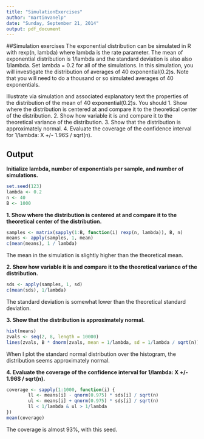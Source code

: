 ```yaml
---
title: "SimulationExercises"
author: "martinvanelp"
date: "Sunday, September 21, 2014"
output: pdf_document
---
```


##Simulation exercises
The exponential distribution can be simulated in R with rexp(n, lambda) where lambda is the rate parameter. The mean of exponential distribution is 1/lambda and the standard deviation is also also 1/lambda. Set lambda = 0.2 for all of the simulations. In this simulation, you will investigate the distribution of averages of 40 exponential(0.2)s. Note that you will need to do a thousand or so simulated averages of 40 exponentials.

Illustrate via simulation and associated explanatory text the properties of the distribution of the mean of 40 exponential(0.2)s.  You should
1. Show where the distribution is centered at and compare it to the theoretical center of the distribution.
2. Show how variable it is and compare it to the theoretical variance of the distribution.
3. Show that the distribution is approximately normal.
4. Evaluate the coverage of the confidence interval for 1/lambda: X +/- 1.96S / sqrt(n).

## Output
**Initialize lambda, number of exponentials per sample, and number of simulations.**
```r
set.seed(123)
lambda <- 0.2
n <- 40
B <- 1000
```

**1. Show where the distribution is centered at and compare it to the theoretical center of the distribution.**
```r
samples <- matrix(sapply(1:B, function(i) rexp(n, lambda)), B, n)
means <- apply(samples, 1, mean)
c(mean(means), 1 / lambda)
```

The mean in the simulation is slightly higher than the theoretical mean.

**2. Show how variable it is and compare it to the theoretical variance of the distribution.**
```r
sds <- apply(samples, 1, sd)
c(mean(sds), 1/lambda)
```

The standard deviation is somewhat lower than the theoretical standard deviation.

**3. Show that the distribution is approximately normal.**
```r
hist(means)
zvals <- seq(2, 8, length = 10000)
lines(zvals, B * dnorm(zvals, mean = 1/lambda, sd = 1/lambda / sqrt(n)))
```

When I plot the standard normal distribution over the histogram, the distribution seems approximately normal.

**4. Evaluate the coverage of the confidence interval for 1/lambda: X +/- 1.96S / sqrt(n).**
```r
coverage <- sapply(1:1000, function(i) {
        ll <- means[i] - qnorm(0.975) * sds[i] / sqrt(n)
        ul <- means[i] + qnorm(0.975) * sds[i] / sqrt(n)
        ll < 1/lambda & ul > 1/lambda
})
mean(coverage)
```

The coverage is almost 93%, with this seed.